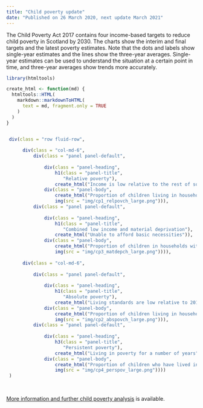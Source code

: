 ---
title: "Child poverty update"
date: "Published on 26 March 2020, next update March 2021"
---

The Child Poverty Act 2017 contains four income-based targets to reduce child poverty in Scotland by 2030. The charts show the interim and final targets and the latest poverty estimates. Note that the dots and labels show single-year estimates and the lines show the three-year averages. Single-year estimates can be used to understand the situation at a certain point in time, and three-year averages show trends more accurately.


```{r echo = FALSE}

library(htmltools)

create_html <- function(md) {
  htmltools::HTML(
    markdown::markdownToHTML(
      text = md, fragment.only = TRUE
    )
  )
}


 div(class = "row fluid-row",
     
      div(class = "col-md-6", 
          div(class = "panel panel-default",
              
              div(class = "panel-heading",
                  h1(class = "panel-title",
                     "Relative poverty"),
                  create_html("Income is low relative to the rest of society")),
              div(class = "panel-body",
                  create_html("Proportion of children living in households with equivalised incomes below 60% of the median (middle) UK income in the current year."),
                  img(src = "img/cp1_relpovch_large.png"))),
          div(class = "panel panel-default",
              
              div(class = "panel-heading",
                  h1(class = "panel-title",
                     "Combined low income and material deprivation"),
                  create_html("Unable to afford basic necessities")),
              div(class = "panel-body",
                  create_html("Proportion of children in households with equivalised incomes below 70% of the median UK income AND going without certain basic goods and services."),
                  img(src = "img/cp3_matdepch_large.png")))),
     
      div(class = "col-md-6", 
          
          div(class = "panel panel-default",
              
              div(class = "panel-heading",
                  h1(class = "panel-title",
                     "Absolute poverty"),
                  create_html("Living standards are low relative to 2010/11")),
              div(class = "panel-body",
                  create_html("Proportion of children living in households with equivalised incomes below 60% of the median UK income in a base year (currently 2010/11) adjusted for inflation."),
                  img(src = "img/cp2_abspovch_large.png"))),
          div(class = "panel panel-default",
              
              div(class = "panel-heading",
                  h3(class = "panel-title",
                     "Persistent poverty"),
                  create_html("Living in poverty for a number of years")),
              div(class = "panel-body",
                  create_html("Proportion of children who have lived in relative poverty in three or more of the last four years."),
                  img(src = "img/cp4_perspov_large.png"))))
 )
 
  
```


[More information and further child poverty analysis](https://www.gov.scot/collections/child-poverty-statistics/) is available.
